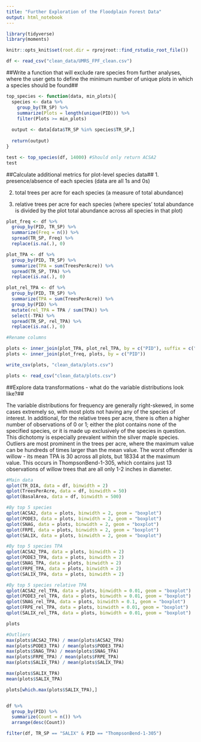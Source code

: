 ```yaml
---
title: "Further Exploration of the Floodplain Forest Data"
output: html_notebook
---
```


```r
library(tidyverse)
library(moments)

knitr::opts_knit$set(root.dir = rprojroot::find_rstudio_root_file())
```

```r
df <- read_csv("clean_data/UMRS_FPF_clean.csv")
```

##Write a function that will exclude rare species from further analyses, where the user gets to define the minimum number of unique plots in which a species should be found##

```r
top_species <- function(data, min_plots){
  species <- data %>%
    group_by(TR_SP) %>%
    summarize(Plots = length(unique(PID))) %>%
    filter(Plots >= min_plots)
  
  output <- data[data$TR_SP %in% species$TR_SP,]
  
  return(output)
}

test <- top_species(df, 14000) #Should only return ACSA2
test

```


##Calculate additional metrics for plot-level species data##
1. presence/absence of each species (data are all 1s and 0s)

2. total trees per acre for each species (a measure of total abundance)

3. relative trees per acre for each species (where species’ total abundance is divided by the plot total abundance across all species in that plot)

```r
plot_freq <- df %>%
  group_by(PID, TR_SP) %>%
  summarize(Freq = n()) %>%
  spread(TR_SP, Freq) %>%
  replace(is.na(.), 0)

plot_TPA <- df %>%
  group_by(PID, TR_SP) %>%
  summarize(TPA = sum(TreesPerAcre)) %>%
  spread(TR_SP, TPA) %>%
  replace(is.na(.), 0)

plot_rel_TPA <- df %>%
  group_by(PID, TR_SP) %>%
  summarize(TPA = sum(TreesPerAcre)) %>%
  group_by(PID) %>%
  mutate(rel_TPA = TPA / sum(TPA)) %>%
  select(-TPA) %>%
  spread(TR_SP, rel_TPA) %>%
  replace(is.na(.), 0)

#Rename columns

plots <- inner_join(plot_TPA, plot_rel_TPA, by = c("PID"), suffix = c("_TPA","_rel_TPA"))
plots <- inner_join(plot_freq, plots, by = c("PID"))

write_csv(plots, "clean_data/plots.csv")

```
```r
plots <- read_csv("clean_data/plots.csv")

```

##Explore data transformations - what do the variable distributions look like?##

The variable distributions for frequency are generally right-skewed, in some cases extremely so, with most plots not having any of the species of interest. In additional, for the relative trees per acre, there is often a higher number of observations of 0 or 1; either the plot contains none of the specified species, or it is made up exclusively of the species in question. This dichotomy is especially prevalent within the silver maple species. Outliers are most prominent in the trees per acre, where the maximum value can be hundreds of times larger than the mean value. The worst offender is willow - its mean TPA is 30 across all plots, but 18334 at the maximum value. This occurs in ThompsonBend-1-305, which contains just 13 observations of willow trees that are all only 1-2 inches in diameter. 



```r
#Main data
qplot(TR_DIA, data = df, binwidth = 2)
qplot(TreesPerAcre, data = df, binwidth = 50)
qplot(BasalArea, data = df, binwidth = 500)

#By top 5 species
qplot(ACSA2, data = plots, binwidth = 2, geom = "boxplot")
qplot(PODE3, data = plots, binwidth = 2, geom = "boxplot")
qplot(SNAG, data = plots, binwidth = 2, geom = "boxplot")
qplot(FRPE, data = plots, binwidth = 2, geom = "boxplot")
qplot(SALIX, data = plots, binwidth = 2, geom = "boxplot")

#By top 5 species TPA
qplot(ACSA2_TPA, data = plots, binwidth = 2)
qplot(PODE3_TPA, data = plots, binwidth = 2)
qplot(SNAG_TPA, data = plots, binwidth = 2)
qplot(FRPE_TPA, data = plots, binwidth = 2)
qplot(SALIX_TPA, data = plots, binwidth = 2)

#By top 5 species relative TPA
qplot(ACSA2_rel_TPA, data = plots, binwidth = 0.01, geom = "boxplot")
qplot(PODE3_rel_TPA, data = plots, binwidth = 0.01, geom = "boxplot")
qplot(SNAG_rel_TPA, data = plots, binwidth = 0.1, geom = "boxplot")
qplot(FRPE_rel_TPA, data = plots, binwidth = 0.01, geom = "boxplot")
qplot(SALIX_rel_TPA, data = plots, binwidth = 0.01, geom = "boxplot")

plots

```
```r
#Outliers
max(plots$ACSA2_TPA) / mean(plots$ACSA2_TPA)
max(plots$PODE3_TPA) / mean(plots$PODE3_TPA)
max(plots$SNAG_TPA) / mean(plots$SNAG_TPA)
max(plots$FRPE_TPA) / mean(plots$FRPE_TPA)
max(plots$SALIX_TPA) / mean(plots$SALIX_TPA)

max(plots$SALIX_TPA)
mean(plots$SALIX_TPA)

plots[which.max(plots$SALIX_TPA),]


df %>%
  group_by(PID) %>%
  summarize(Count = n()) %>%
  arrange(desc(Count))

filter(df, TR_SP == "SALIX" & PID == "ThompsonBend-1-305")

```

